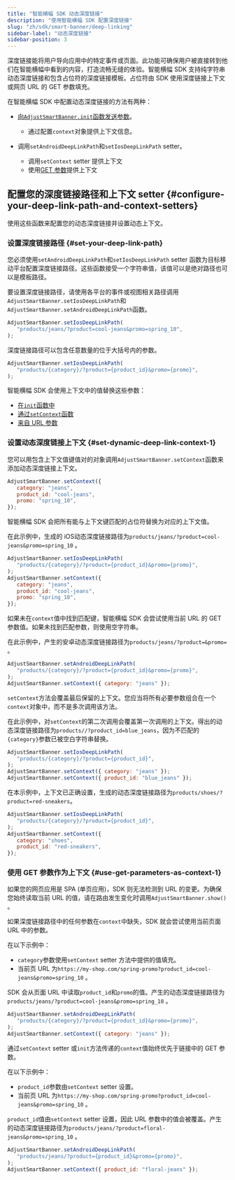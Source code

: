 ```yaml
---
title: "智能横幅 SDK 动态深度链接"
description: "使用智能横幅 SDK 配置深度链接"
slug: "zh/sdk/smart-banner/deep-linking"
sidebar-label: "动态深度链接"
sidebar-position: 3
---
```


深度链接能将用户导向应用中的特定事件或页面。此功能可确保用户被直接转到他们在智能横幅中看到的内容，打造流畅无缝的体验。智能横幅 SDK 支持纯字符串动态深度链接和包含占位符的深度链接模板。占位符由 SDK 使用深度链接上下文或网页 URL 的 GET 参数填充。

在智能横幅 SDK 中配置动态深度链接的方法有两种：

-  [向`AdjustSmartBanner.init`函数发送参数](/zh/sdk/smart-banner/init-options#configure-deep-links)。

   -  通过配置`context`对象提供上下文信息。

-  调用`setAndroidDeepLinkPath`和`setIosDeepLinkPath` setter。
   -  调用`setContext` setter 提供上下文
   -  使用[GET 参数](#deeplink-context-urlparams)提供上下文

## 配置您的深度链接路径和上下文 setter {#configure-your-deep-link-path-and-context-setters}

使用这些函数来配置您的动态深度链接并设置动态上下文。

### 设置深度链接路径 {#set-your-deep-link-path}

您必须使用`setAndroidDeepLinkPath`和`setIosDeepLinkPath` setter 函数为目标移动平台配置深度链接路径。这些函数接受一个字符串值，该值可以是绝对路径也可以是模板路径。

要设置深度链接路径，请使用各平台的事件或视图相关路径调用`AdjustSmartBanner.setIosDeepLinkPath`和`AdjustSmartBanner.setAndroidDeepLinkPath`函数。

```js
AdjustSmartBanner.setIosDeepLinkPath(
   "products/jeans/?product=cool-jeans&promo=spring_10",
);
```

深度链接路径可以包含任意数量的位于大括号内的参数。

```js
AdjustSmartBanner.setIosDeepLinkPath(
   "products/{category}/?product={product_id}&promo={promo}",
);
```

智能横幅 SDK 会使用上下文中的值替换这些参数：

-  [在`init`函数中](/zh/sdk/smart-banner/init-options#configure-deep-links)
-  [通过`setContext`函数](#set-deep-link-context)
-  [来自 URL 参数](#use-get-parameters-as-context)

### 设置动态深度链接上下文 {#set-dynamic-deep-link-context-1}

您可以用包含上下文值键值对的对象调用`AdjustSmartBanner.setContext`函数来添加动态深度链接上下文。

```js
AdjustSmartBanner.setContext({
   category: "jeans",
   product_id: "cool-jeans",
   promo: "spring_10",
});
```

智能横幅 SDK 会把所有能与上下文键匹配的占位符替换为对应的上下文值。

在此示例中，生成的 iOS动态深度链接路径为`products/jeans/?product=cool-jeans&promo=spring_10` 。

```js
AdjustSmartBanner.setIosDeepLinkPath(
   "products/{category}/?product={product_id}&promo={promo}",
);
AdjustSmartBanner.setContext({
   category: "jeans",
   product_id: "cool-jeans",
   promo: "spring_10",
});
```

<Callout type="important">

如果未在`context`值中找到匹配键，智能横幅 SDK 会尝试使用当前 URL 的 GET 参数值。如果未找到匹配参数，则使用空字符串。

</Callout>

在此示例中，产生的安卓动态深度链接路径为`products/jeans/?product=&promo=` 。

```js
AdjustSmartBanner.setAndroidDeepLinkPath(
   "products/{category}/?product={product_id}&promo={promo}",
);
AdjustSmartBanner.setContext({ category: "jeans" });
```

<Callout type="important">

`setContext`方法会覆盖最后保留的上下文。您应当将所有必要参数组合在一个`context`对象中，而不是多次调用该方法。

</Callout>

在此示例中，对`setContext`的第二次调用会覆盖第一次调用的上下文。得出的动态深度链接路径为`products//?product_id=blue_jeans`，因为不匹配的`{category}`参数已被空白字符串替换。

```js
AdjustSmartBanner.setIosDeepLinkPath(
   "products/{category}/?product={product_id}",
);
AdjustSmartBanner.setContext({ category: "jeans" });
AdjustSmartBanner.setContext({ product_id: "blue_jeans" });
```

在本示例中，上下文已正确设置，生成的动态深度链接路径为`products/shoes/?product=red-sneakers`。

```js
AdjustSmartBanner.setIosDeepLinkPath(
   "products/{category}/?product={product_id}",
);
AdjustSmartBanner.setContext({
   category: "shoes",
   product_id: "red-sneakers",
});
```

### 使用 GET 参数作为上下文 {#use-get-parameters-as-context-1}

<Callout type="important">

如果您的网页应用是 SPA \(单页应用\)，SDK 则无法检测到 URL 的变更。为确保您始终读取当前 URL 的值，请在路由发生变化时调用`AdjustSmartBanner.show()` 。

</Callout>

如果深度链接路径中的任何参数在`context`中缺失，SDK 就会尝试使用当前页面 URL 中的参数。

在以下示例中：

-  `category`参数使用`setContext` setter 方法中提供的值填充。
-  当前页 URL 为`https://my-shop.com/spring-promo?product_id=cool-jeans&promo=spring_10` 。

SDK 会从页面 URL 中读取`product_id`和`promo`的值。产生的动态深度链接路径为`products/jeans/?product=cool-jeans&promo=spring_10` 。

```js
AdjustSmartBanner.setAndroidDeepLinkPath(
   "products/{category}/?product={product_id}&promo={promo}",
);
AdjustSmartBanner.setContext({ category: "jeans" });
```

<Callout type="important">

通过`setContext` setter 或`init`方法传递的`context`值始终优先于链接中的 GET 参数。

</Callout>

在以下示例中：

-  `product_id`参数由`setContext` setter 设置。
-  当前页 URL 为`https://my-shop.com/spring-promo?product_id=cool-jeans&promo=spring_10` 。

`product_id`值由`setContext` setter 设置，因此 URL 参数中的值会被覆盖。产生的动态深度链接路径为`products/jeans/?product=floral-jeans&promo=spring_10` 。

```js
AdjustSmartBanner.setAndroidDeepLinkPath(
   "products/jeans/?product={product_id}&promo={promo}",
);
AdjustSmartBanner.setContext({ product_id: "floral-jeans" });
```
